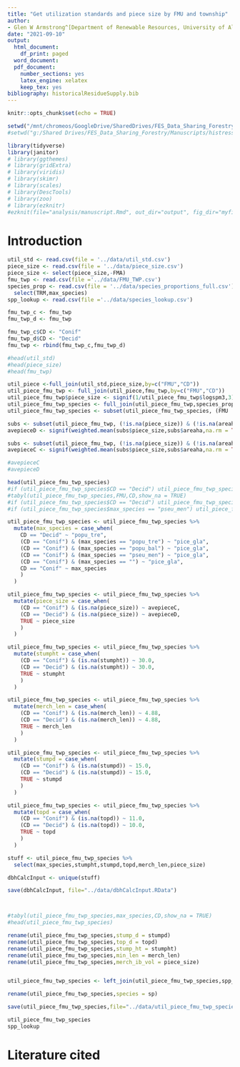 ```yaml
---
title: "Get utilization standards and piece size by FMU and township"
author:
- Glen W Armstrong^[Department of Renewable Resources, University of Alberta]
date: "2021-09-10"
output:
  html_document:
    df_print: paged
  word_document:
  pdf_document:
    number_sections: yes
    latex_engine: xelatex
    keep_tex: yes
bibliography: historicalResidueSupply.bib
---
```


```r
knitr::opts_chunk$set(echo = TRUE)
```

```r
setwd("/mnt/chromeos/GoogleDrive/SharedDrives/FES_Data_Sharing_Forestry/Manuscripts/histressupp/analysis")
#setwd("g:/Shared Drives/FES_Data_Sharing_Forestry/Manuscripts/histressupp/analysis")

library(tidyverse)
library(janitor)
# library(ggthemes)
# library(gridExtra)
# library(viridis)
# library(skimr)
# library(scales)
# library(DescTools)
# library(zoo)
# library(ezknitr)
#ezknit(file="analysis/manuscript.Rmd", out_dir="output", fig_dir="myfigs")
```

# Introduction



```r
util_std <- read.csv(file = '../data/util_std.csv')
piece_size <- read.csv(file = '../data/piece_size.csv')
piece_size <- select(piece_size,-FMA)
fmu_twp <- read.csv(file ='../data/FMU_TWP.csv')
species_prop <- read.csv(file = '../data/species_proportions_full.csv') %>%
  select(TRM,max_species)
spp_lookup <- read.csv(file ='../data/species_lookup.csv')

fmu_twp_c <- fmu_twp
fmu_twp_d <- fmu_twp

fmu_twp_c$CD <- "Conif"
fmu_twp_d$CD <- "Decid"
fmu_twp <- rbind(fmu_twp_c,fmu_twp_d)

#head(util_std)
#head(piece_size)
#head(fmu_twp)

util_piece <-full_join(util_std,piece_size,by=c("FMU","CD"))
util_piece_fmu_twp <- full_join(util_piece,fmu_twp,by=c("FMU","CD"))
util_piece_fmu_twp$piece_size <- signif(1/util_piece_fmu_twp$logspm3,3)
util_piece_fmu_twp_species <- full_join(util_piece_fmu_twp,species_prop,by="TRM")
util_piece_fmu_twp_species <- subset(util_piece_fmu_twp_species, (FMU != "A14") &(FMU != "A15") &(FMU != "W11")& (FMU != "W13"))

subs <- subset(util_piece_fmu_twp, (!is.na(piece_size)) & (!is.na(areaha)) & (CD == "Decid"))
avepieceD <- signif(weighted.mean(subs$piece_size,subs$areaha,na.rm = TRUE),3)

subs <- subset(util_piece_fmu_twp, (!is.na(piece_size)) & (!is.na(areaha)) & (CD == "Conif"))
avepieceC <- signif(weighted.mean(subs$piece_size,subs$areaha,na.rm = TRUE),3)

#avepieceC
#avepieceD

head(util_piece_fmu_twp_species)
#if (util_piece_fmu_twp_species$CD == "Decid") util_piece_fmu_twp_species$max_species <- "popu_tre"
#tabyl(util_piece_fmu_twp_species,FMU,CD,show_na = TRUE)
#if (util_piece_fmu_twp_species$CD == "Decid") util_piece_fmu_twp_species$max_species <- "popu_tre"
#if (util_piece_fmu_twp_species$max_species == "pseu_men") util_piece_fmu_twp_species$max_species <- "pice_gla"

util_piece_fmu_twp_species <- util_piece_fmu_twp_species %>%
  mutate(max_species = case_when(
    CD == "Decid" ~ "popu_tre",
    (CD == "Conif") & (max_species == "popu_tre") ~ "pice_gla",
    (CD == "Conif") & (max_species == "popu_bal") ~ "pice_gla",
    (CD == "Conif") & (max_species == "pseu_men") ~ "pice_gla",
    (CD == "Conif") & (max_species == "") ~ "pice_gla",
    CD == "Conif" ~ max_species
    )
  )

util_piece_fmu_twp_species <- util_piece_fmu_twp_species %>%
  mutate(piece_size = case_when(
    (CD == "Conif") & (is.na(piece_size)) ~ avepieceC,
    (CD == "Decid") & (is.na(piece_size)) ~ avepieceD,
    TRUE ~ piece_size
    )
  )

util_piece_fmu_twp_species <- util_piece_fmu_twp_species %>%
  mutate(stumpht = case_when(
    (CD == "Conif") & (is.na(stumpht)) ~ 30.0,
    (CD == "Decid") & (is.na(stumpht)) ~ 30.0,
    TRUE ~ stumpht
    )
  )

util_piece_fmu_twp_species <- util_piece_fmu_twp_species %>%
  mutate(merch_len = case_when(
    (CD == "Conif") & (is.na(merch_len)) ~ 4.88,
    (CD == "Decid") & (is.na(merch_len)) ~ 4.88,
    TRUE ~ merch_len
    )
  )

util_piece_fmu_twp_species <- util_piece_fmu_twp_species %>%
  mutate(stumpd = case_when(
    (CD == "Conif") & (is.na(stumpd)) ~ 15.0,
    (CD == "Decid") & (is.na(stumpd)) ~ 15.0,
    TRUE ~ stumpd
    )
  )

util_piece_fmu_twp_species <- util_piece_fmu_twp_species %>%
  mutate(topd = case_when(
    (CD == "Conif") & (is.na(topd)) ~ 11.0,
    (CD == "Decid") & (is.na(topd)) ~ 10.0,
    TRUE ~ topd
    )
  )

stuff <- util_piece_fmu_twp_species %>%
  select(max_species,stumpht,stumpd,topd,merch_len,piece_size)

dbhCalcInput <- unique(stuff)

save(dbhCalcInput, file="../data/dbhCalcInput.RData")



#tabyl(util_piece_fmu_twp_species,max_species,CD,show_na = TRUE)
#head(util_piece_fmu_twp_species)

rename(util_piece_fmu_twp_species,stump_d = stumpd)
rename(util_piece_fmu_twp_species,top_d = topd)
rename(util_piece_fmu_twp_species,stump_ht = stumpht)
rename(util_piece_fmu_twp_species,min_len = merch_len)
rename(util_piece_fmu_twp_species,merch_ib_vol = piece_size)


util_piece_fmu_twp_species <- left_join(util_piece_fmu_twp_species,spp_lookup)

rename(util_piece_fmu_twp_species,species = sp)

save(util_piece_fmu_twp_species,file="../data/util_piece_fmu_twp_species.RData")

util_piece_fmu_twp_species
spp_lookup
```

# Literature cited
